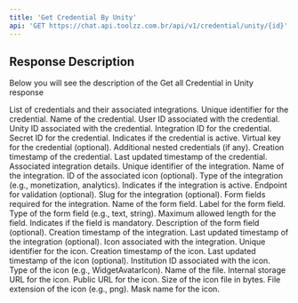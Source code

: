 ```yaml
---
title: 'Get Credential By Unity'
api: 'GET https://chat.api.toolzz.com.br/api/v1/credential/unity/{id}'
---
```


## Response Description 
Below you will see the description of the Get all Credential in Unity response

<ResponseField name="items" type="array">
  List of credentials and their associated integrations.
  <Expandable title="Credential properties">
    <ResponseField name="id" type="string" required>
      Unique identifier for the credential.
    </ResponseField>
    <ResponseField name="name" type="string" required>
      Name of the credential.
    </ResponseField>
    <ResponseField name="userId" type="string" required>
      User ID associated with the credential.
    </ResponseField>
    <ResponseField name="unityId" type="string" required>
      Unity ID associated with the credential.
    </ResponseField>
    <ResponseField name="integrationId" type="string" required>
      Integration ID for the credential.
    </ResponseField>
    <ResponseField name="secretId" type="string" required>
      Secret ID for the credential.
    </ResponseField>
    <ResponseField name="status" type="boolean" required>
      Indicates if the credential is active.
    </ResponseField>
    <ResponseField name="virtualKey" type="string">
      Virtual key for the credential (optional).
    </ResponseField>
    <ResponseField name="credentials" type="object">
      Additional nested credentials (if any).
    </ResponseField>
    <ResponseField name="createdAt" type="string" required>
      Creation timestamp of the credential.
    </ResponseField>
    <ResponseField name="updatedAt" type="string">
      Last updated timestamp of the credential.
    </ResponseField>
    <ResponseField name="integration" type="object">
      Associated integration details.
      <Expandable title="Integration properties">
        <ResponseField name="id" type="string" required>
          Unique identifier of the integration.
        </ResponseField>
        <ResponseField name="name" type="string" required>
          Name of the integration.
        </ResponseField>
        <ResponseField name="iconId" type="string">
          ID of the associated icon (optional).
        </ResponseField>
        <ResponseField name="type" type="string" required>
          Type of the integration (e.g., monetization, analytics).
        </ResponseField>
        <ResponseField name="status" type="boolean" required>
          Indicates if the integration is active.
        </ResponseField>
        <ResponseField name="validationEndpoint" type="string">
          Endpoint for validation (optional).
        </ResponseField>
        <ResponseField name="slug" type="string">
          Slug for the integration (optional).
        </ResponseField>
        <ResponseField name="form" type="array">
          Form fields required for the integration.
          <Expandable title="Form properties">
            <ResponseField name="name" type="string" required>
              Name of the form field.
            </ResponseField>
            <ResponseField name="label" type="string" required>
              Label for the form field.
            </ResponseField>
            <ResponseField name="type" type="string" required>
              Type of the form field (e.g., text, string).
            </ResponseField>
            <ResponseField name="maxLength" type="number">
              Maximum allowed length for the field.
            </ResponseField>
            <ResponseField name="required" type="boolean" required>
              Indicates if the field is mandatory.
            </ResponseField>
            <ResponseField name="description" type="string">
              Description of the form field (optional).
            </ResponseField>
          </Expandable>
        </ResponseField>
        <ResponseField name="createdAt" type="string" required>
          Creation timestamp of the integration.
        </ResponseField>
        <ResponseField name="updatedAt" type="string">
          Last updated timestamp of the integration (optional).
        </ResponseField>
        <ResponseField name="icon" type="object">
          Icon associated with the integration.
          <Expandable title="Icon properties">
            <ResponseField name="id" type="string" required>
              Unique identifier for the icon.
            </ResponseField>
            <ResponseField name="createdAt" type="string" required>
              Creation timestamp of the icon.
            </ResponseField>
            <ResponseField name="updatedAt" type="string">
              Last updated timestamp of the icon (optional).
            </ResponseField>
            <ResponseField name="institutionId" type="string" required>
              Institution ID associated with the icon.
            </ResponseField>
            <ResponseField name="type" type="string" required>
              Type of the icon (e.g., WidgetAvatarIcon).
            </ResponseField>
            <ResponseField name="fileName" type="string" required>
              Name of the file.
            </ResponseField>
            <ResponseField name="internalStorageUrl" type="string" required>
              Internal storage URL for the icon.
            </ResponseField>
            <ResponseField name="url" type="string" required>
              Public URL for the icon.
            </ResponseField>
            <ResponseField name="size" type="number" required>
              Size of the icon file in bytes.
            </ResponseField>
            <ResponseField name="extension" type="string" required>
              File extension of the icon (e.g., png).
            </ResponseField>
            <ResponseField name="maskName" type="string" required>
              Mask name for the icon.
            </ResponseField>
          </Expandable>
        </ResponseField>
      </Expandable>
    </ResponseField>
  </Expandable>
</ResponseField>


